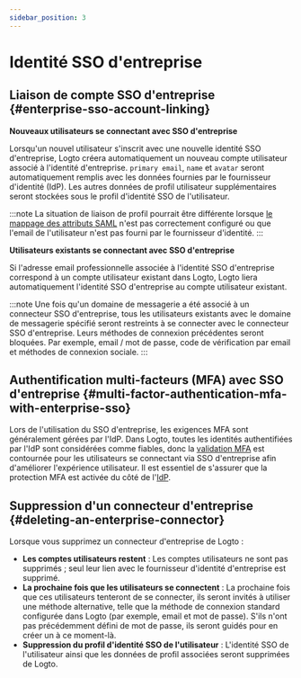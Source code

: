 ```yaml
---
sidebar_position: 3
---
```


# Identité SSO d'entreprise

## Liaison de compte SSO d'entreprise \{#enterprise-sso-account-linking}

**Nouveaux utilisateurs se connectant avec SSO d'entreprise**

Lorsqu'un nouvel utilisateur s'inscrit avec une nouvelle identité SSO d'entreprise, Logto créera automatiquement un nouveau compte utilisateur associé à l'identité d'entreprise. `primary email`, `name` et `avatar` seront automatiquement remplis avec les données fournies par le fournisseur d'identité (IdP). Les autres données de profil utilisateur supplémentaires seront stockées sous le profil d'identité SSO de l'utilisateur.

:::note
La situation de liaison de profil pourrait être différente lorsque [le mappage des attributs SAML](/integrations/saml-sso#step-3-configure-user-attributes-mapping) n'est pas correctement configuré ou que l'email de l'utilisateur n'est pas fourni par le fournisseur d'identité.
:::

**Utilisateurs existants se connectant avec SSO d'entreprise**

Si l'adresse email professionnelle associée à l'identité SSO d'entreprise correspond à un compte utilisateur existant dans Logto, Logto liera automatiquement l'identité SSO d'entreprise au compte utilisateur existant.

:::note
Une fois qu'un domaine de messagerie a été associé à un connecteur SSO d'entreprise, tous les utilisateurs existants avec le domaine de messagerie spécifié seront restreints à se connecter avec le connecteur SSO d'entreprise. Leurs méthodes de connexion précédentes seront bloquées. Par exemple, email / mot de passe, code de vérification par email et méthodes de connexion sociale.
:::

## Authentification multi-facteurs (MFA) avec SSO d'entreprise \{#multi-factor-authentication-mfa-with-enterprise-sso}

Lors de l'utilisation du SSO d'entreprise, les exigences MFA sont généralement gérées par l'IdP. Dans Logto, toutes les identités authentifiées par l'IdP sont considérées comme fiables, donc la [validation MFA](/end-user-flows/mfa) est contournée pour les utilisateurs se connectant via SSO d'entreprise afin d'améliorer l'expérience utilisateur. Il est essentiel de s'assurer que la protection MFA est activée du côté de l'[IdP](/end-user-flows/enterprise-sso#key-components-of-enterprise-sso).

## Suppression d'un connecteur d'entreprise \{#deleting-an-enterprise-connector}

Lorsque vous supprimez un connecteur d'entreprise de Logto :

- **Les comptes utilisateurs restent** : Les comptes utilisateurs ne sont pas supprimés ; seul leur lien avec le fournisseur d'identité d'entreprise est supprimé.
- **La prochaine fois que les utilisateurs se connectent** : La prochaine fois que ces utilisateurs tenteront de se connecter, ils seront invités à utiliser une méthode alternative, telle que la méthode de connexion standard configurée dans Logto (par exemple, email et mot de passe). S'ils n'ont pas précédemment défini de mot de passe, ils seront guidés pour en créer un à ce moment-là.
- **Suppression du profil d'identité SSO de l'utilisateur** : L'identité SSO de l'utilisateur ainsi que les données de profil associées seront supprimées de Logto.
